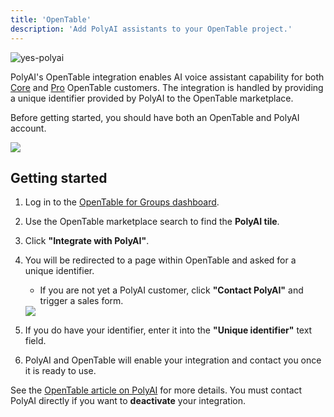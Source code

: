 ```yaml
---
title: 'OpenTable'
description: 'Add PolyAI assistants to your OpenTable project.'
---
```


![yes-polyai](/images/integrations/opentable/2.png)

PolyAI's OpenTable integration enables AI voice assistant capability for both [Core](https://www.opentable.com/restaurant-solutions/plans/core/)
and [Pro](https://www.opentable.com/restaurant-solutions/plans/pro/) OpenTable customers. The integration is handled by providing a
 unique identifier provided by PolyAI to the OpenTable marketplace.

<Info>Before getting started, you should have both an OpenTable and PolyAI account.</Info>

<Frame>
  <img src="/images/integrations/opentable/1.png"/>
</Frame>

## Getting started

1. Log in to the [OpenTable for Groups dashboard](https://guestcenter.opentable.com/login).
1. Use the OpenTable marketplace search to find the **PolyAI tile**.
2. Click **"Integrate with PolyAI"**.
3. You will be redirected to a page within OpenTable and asked for a unique identifier.
   - If you are not yet a PolyAI customer, click **"Contact PolyAI"** and trigger a sales form.

   <Frame>
     <img src="/images/integrations/opentable/3.png"/>
   </Frame>

4. If you do have your identifier, enter it into the **"Unique identifier"** text field.
5. PolyAI and OpenTable will enable your integration and contact you once it is ready to use.

<Tip>See the [OpenTable article on PolyAI](https://support.opentable.com/s/article/polyai?language=en_US) for more details. You must contact PolyAI directly if you want to **deactivate** your integration.</Tip>